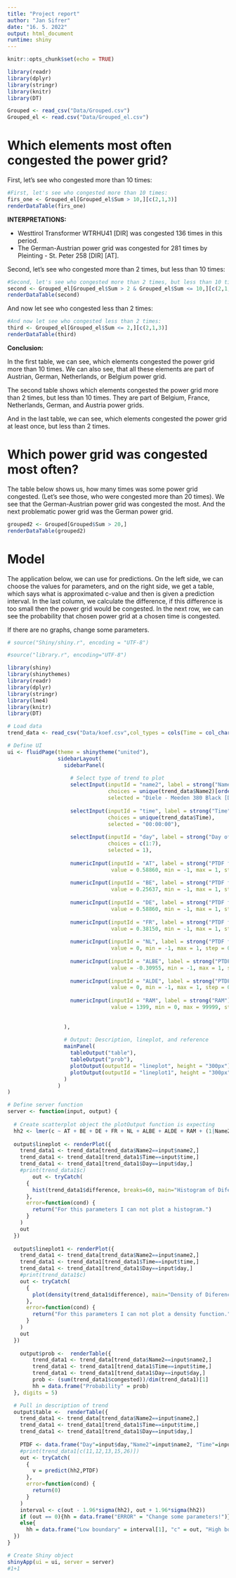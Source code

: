 ```yaml
---
title: "Project report"
author: "Jan Sifrer"
date: "16. 5. 2022"
output: html_document
runtime: shiny
---
```


```r
knitr::opts_chunk$set(echo = TRUE)
```
```r
library(readr)
library(dplyr)
library(stringr)
library(knitr)
library(DT)

Grouped <- read_csv("Data/Grouped.csv")
Grouped_el <- read.csv("Data/Grouped_el.csv")
```

# Which elements most often congested the power grid? 

First, let's see who congested more than 10 times:
```r
#First, let's see who congested more than 10 times:
firs_one <- Grouped_el[Grouped_el$Sum > 10,][c(2,1,3)]
renderDataTable(firs_one)
```
**INTERPRETATIONS:**

* Westtirol Transformer WTRHU41 [DIR] was congested 136 times in this period.
* The German-Austrian power grid was congested for 281 times by Pleinting - St. Peter 258 [DIR] [AT].


Second, let's see who congested more than 2 times, but less than 10 times:
```r
#Second, let's see who congested more than 2 times, but less than 10 times:
second <- Grouped_el[Grouped_el$Sum > 2 & Grouped_el$Sum <= 10,][c(2,1,3)]
renderDataTable(second)
```

And now let see who congested less than 2 times:
```r
#And now let see who congested less than 2 times:
third <- Grouped_el[Grouped_el$Sum <= 2,][c(2,1,3)]
renderDataTable(third)
```

**Conclusion:**

In the first table, we can see, which elements congested the power grid more than 10 times. We can also see, that all these elements are part of Austrian, German, Netherlands, or Belgium power grid.

The second table shows which elements congested the power grid more than 2 times, but less than 10 times. They are part of Belgium, France, Netherlands, German, and Austria power grids.

And in the last table, we can see, which elements congested the power grid at least once, but less than 2 times. 

# Which power grid was congested most often? 

The table below shows us, how many times was some power grid congested. (Let's see those, who were congested more than 20 times).
We see that the German-Austrian power grid was congested the most. And the next problematic power grid was the German power grid.
```r
grouped2 <- Grouped[Grouped$Sum > 20,]
renderDataTable(grouped2)
```

# Model 

The application below, we can use for predictions. 
On the left side, we can choose the values for parameters, and on the right side, we get a table, which says what is approximated c-value and then is given a prediction interval. In the last column, we calculate the difference, if this difference is too small then the power grid would be congested. In the next row, we can see the probability that chosen power grid at a chosen time is congested.

If there are no graphs, change some parameters.

```r
# source("Shiny/shiny.r", encoding = "UTF-8")

#source("library.r", encoding="UTF-8")

library(shiny)
library(shinythemes)
library(readr)
library(dplyr)
library(stringr)
library(lme4)
library(knitr)
library(DT)

# Load data
trend_data <- read_csv("Data/koef.csv",col_types = cols(Time = col_character()))

# Define UI
ui <- fluidPage(theme = shinytheme("united"),
                sidebarLayout(
                  sidebarPanel(
                    
                    # Select type of trend to plot
                    selectInput(inputId = "name2", label = strong("Name of the Power Grid"),
                                choices = unique(trend_data$Name2)[order(unique(trend_data$Name2))],
                                selected = "Diele - Meeden 380 Black [DIR] [DE]"),
                    
                    selectInput(inputId = "time", label = strong("Time"),
                                choices = unique(trend_data$Time),
                                selected = "00:00:00"),
                    
                    selectInput(inputId = "day", label = strong("Day of the week"),
                                choices = c(1:7),
                                selected = 1),
                    
                    numericInput(inputId = "AT", label = strong("PTDF for AT"),
                                 value = 0.58860, min = -1, max = 1, step = 0.00001),
                    
                    numericInput(inputId = "BE", label = strong("PTDF for BE"),
                                 value = 0.25637, min = -1, max = 1, step = 0.00001),
                    
                    numericInput(inputId = "DE", label = strong("PTDF for DE"),
                                 value = 0.58860, min = -1, max = 1, step = 0.00001),
                    
                    numericInput(inputId = "FR", label = strong("PTDF for FR"),
                                 value = 0.38150, min = -1, max = 1, step = 0.00001),
                    
                    numericInput(inputId = "NL", label = strong("PTDF for NL"),
                                 value = 0, min = -1, max = 1, step = 0.00001),
                    
                    numericInput(inputId = "ALBE", label = strong("PTDF for ALBE"),
                                 value = -0.30955, min = -1, max = 1, step = 0.00001),
                    
                    numericInput(inputId = "ALDE", label = strong("PTDF for ALDE"),
                                 value = 0, min = -1, max = 1, step = 0.00001),
                    
                    numericInput(inputId = "RAM", label = strong("RAM"),
                                 value = 1399, min = 0, max = 99999, step = 0.01),
                    
                    
                  ),
                  
                  # Output: Description, lineplot, and reference
                  mainPanel(
                    tableOutput("table"),
                    tableOutput("prob"),
                    plotOutput(outputId = "lineplot", height = "300px"),
                    plotOutput(outputId = "lineplot1", height = "300px")
                  )
                )
)

# Define server function
server <- function(input, output) {
  
  # Create scatterplot object the plotOutput function is expecting
  hh2 <- lmer(c ~ AT + BE + DE + FR + NL + ALBE + ALDE + RAM + (1|Name2/Day) + (1|Name2/Time), data = trend_data)
  
  output$lineplot <- renderPlot({
    trend_data1 <- trend_data[trend_data$Name2==input$name2,]
    trend_data1 <- trend_data1[trend_data1$Time==input$time,]
    trend_data1 <- trend_data1[trend_data1$Day==input$day,]
    #print(trend_data1$c)
        out <- tryCatch(
      {
        hist(trend_data1$difference, breaks=60, main="Histogram of Diference = RAM-c", xlab="Difference")
      },
      error=function(cond) {
        return("For this parameters I can not plot a histogram.")
      }
    )
    out
  })
  
  output$lineplot1 <- renderPlot({
    trend_data1 <- trend_data[trend_data$Name2==input$name2,]
    trend_data1 <- trend_data1[trend_data1$Time==input$time,]
    trend_data1 <- trend_data1[trend_data1$Day==input$day,]
    #print(trend_data1$c)
    out <- tryCatch(
      {
        plot(density(trend_data1$difference), main="Density of Diference = RAM-c", xlab="Difference")
      },
      error=function(cond) {
        return("For this parameters I can not plot a density function.")
      }
    )
    out
  })
  
    output$prob <-  renderTable({
        trend_data1 <- trend_data[trend_data$Name2==input$name2,]
        trend_data1 <- trend_data1[trend_data1$Time==input$time,]
        trend_data1 <- trend_data1[trend_data1$Day==input$day,]
        prob <- (sum(trend_data1$congested))/dim(trend_data1)[1]
        hh = data.frame("Probability" = prob)
  }, digits = 5)

  # Pull in description of trend
  output$table <-  renderTable({
    trend_data1 <- trend_data[trend_data$Name2==input$name2,]
    trend_data1 <- trend_data1[trend_data1$Time==input$time,]
    trend_data1 <- trend_data1[trend_data1$Day==input$day,]
    
    PTDF <- data.frame("Day"=input$day,"Name2"=input$name2, "Time"=input$time, "AT"=input$AT, "BE"=input$BE, "DE"=input$DE, "FR"=input$FR, "NL"=input$NL, "ALBE"=input$ALBE, "ALDE"=input$ALDE, "RAM"=input$RAM)
    #print(trend_data1[c(11,12,13,15,26)])
    out <- tryCatch(
      {
        v = predict(hh2,PTDF)
      },
      error=function(cond) {
        return(0)
      }
    )
    interval <- c(out - 1.96*sigma(hh2), out + 1.96*sigma(hh2))
    if (out == 0){hh = data.frame("ERROR" = "Change some parameters!")}
    else{
      hh = data.frame("Low boundary" = interval[1], "c" = out, "High boundary" = interval[2], "RAM" = input$RAM, "Difference" = input$RAM - out)}
  })
}
```

```r
# Create Shiny object
shinyApp(ui = ui, server = server)
#1+1
```

